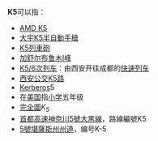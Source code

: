 {{DisambigNav|K|5}}
'''K5'''可以指：

* [[AMD_K5|AMD K5]]
* [[大宇K5半自動手槍|大宇K5半自動手槍]]
* [[K5列車砲|K5列車砲]]
* [[加舒尔布鲁木I峰|加舒尔布鲁木I峰]]
*[[K5/6次列车|K5/6次列车]]：由西安开往成都的[[快速列车_(中国)|快速列车]]
*[[西安公交K5路|西安公交K5路]]
* [[Kerberos|Kerberos]]5
* 在[[美国|美国]]指[[小学|小学]]五年级
* [[完全圖|完全圖]]''K<sub>5</sub>''
* [[首都高速神奈川5號大黑線|首都高速神奈川5號大黑線]]，路線編號K5
* [[5號堪薩斯州州道|5號堪薩斯州州道]]，编号K-5

{{disambig}}